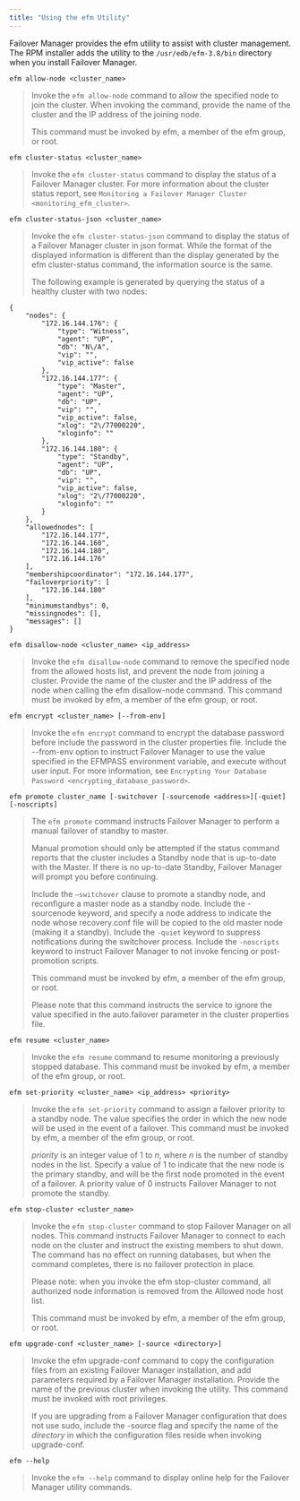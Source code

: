 ```yaml
---
title: "Using the efm Utility"
---
```


<div id="using_efm_utility" class="registered_link"></div>


Failover Manager provides the efm utility to assist with cluster management. The RPM installer adds the utility to the `/usr/edb/efm-3.8/bin` directory when you install Failover Manager.

<div id="efm_allow_node" class="registered_link"></div>



`efm allow-node <cluster_name>`

> Invoke the `efm allow-node` command to allow the specified node to join the cluster. When invoking the command, provide the name of the cluster and the IP address of the joining node.
>
> This command must be invoked by efm, a member of the efm group, or root.

<div id="efm_cluster_status" class="registered_link"></div>



`efm cluster-status <cluster_name>`

> Invoke the `efm cluster-status` command to display the status of a Failover Manager cluster. For more information about the cluster status report, see `Monitoring a Failover Manager Cluster <monitoring_efm_cluster>`.

<div id="efm_cluster_status-json" class="registered_link"></div>



`efm cluster-status-json <cluster_name>`

> Invoke the `efm cluster-status-json` command to display the status of a Failover Manager cluster in json format. While the format of the displayed information is different than the display generated by the efm cluster-status command, the information source is the same.
>
> The following example is generated by querying the status of a healthy cluster with two nodes:

    {
        "nodes": {
            "172.16.144.176": {
                "type": "Witness",
                "agent": "UP",
                "db": "N\/A",
                "vip": "",
                "vip_active": false
            },
            "172.16.144.177": {
                "type": "Master",
                "agent": "UP",
                "db": "UP",
                "vip": "",
                "vip_active": false,
                "xlog": "2\/77000220",
                "xloginfo": ""
            },
            "172.16.144.180": {
                "type": "Standby",
                "agent": "UP",
                "db": "UP",
                "vip": "",
                "vip_active": false,
                "xlog": "2\/77000220",
                "xloginfo": ""
            }
        },
        "allowednodes": [
            "172.16.144.177",
            "172.16.144.160",
            "172.16.144.180",
            "172.16.144.176"
        ],
        "membershipcoordinator": "172.16.144.177",
        "failoverpriority": [
            "172.16.144.180"
        ],
        "minimumstandbys": 0,
        "missingnodes": [],
        "messages": []
    }

<div id="efm_disallow_node" class="registered_link"></div>



`efm disallow-node <cluster_name> <ip_address>`

> Invoke the `efm disallow-node` command to remove the specified node from the allowed hosts list, and prevent the node from joining a cluster. Provide the name of the cluster and the IP address of the node when calling the efm disallow-node command. This command must be invoked by efm, a member of the efm group, or root.

<div id="efm_encrypt" class="registered_link"></div>



`efm encrypt <cluster_name> [--from-env]`

> Invoke the `efm encrypt` command to encrypt the database password before include the password in the cluster properties file. Include the --from-env option to instruct Failover Manager to use the value specified in the EFMPASS environment variable, and execute without user input. For more information, see `Encrypting Your Database Password <encrypting_database_password>`.

<div id="efm_promote" class="registered_link"></div>



`efm promote cluster_name [-switchover [-sourcenode <address>][-quiet][-noscripts]`

> The `efm promote` command instructs Failover Manager to perform a manual failover of standby to master.
>
> Manual promotion should only be attempted if the status command reports that the cluster includes a Standby node that is up-to-date with the Master. If there is no up-to-date Standby, Failover Manager will prompt you before continuing.
>
> Include the `–switchover` clause to promote a standby node, and reconfigure a master node as a standby node. Include the -sourcenode keyword, and specify a node address to indicate the node whose recovery.conf file will be copied to the old master node (making it a standby). Include the `-quiet` keyword to suppress notifications during the switchover process. Include the `-noscripts` keyword to instruct Failover Manager to not invoke fencing or post-promotion scripts.
>
> This command must be invoked by efm, a member of the efm group, or root.
>
> Please note that this command instructs the service to ignore the value specified in the auto.failover parameter in the cluster properties file.

<div id="efm_resume" class="registered_link"></div>



`efm resume <cluster_name>`

> Invoke the `efm resume` command to resume monitoring a previously stopped database. This command must be invoked by efm, a member of the efm group, or root.

<div id="efm_set_priority" class="registered_link"></div>



`efm set-priority <cluster_name> <ip_address> <priority>`

> Invoke the `efm set-priority` command to assign a failover priority to a standby node. The value specifies the order in which the new node will be used in the event of a failover. This command must be invoked by efm, a member of the efm group, or root.
>
> *priority* is an integer value of 1 to *n*, where *n* is the number of standby nodes in the list. Specify a value of 1 to indicate that the new node is the primary standby, and will be the first node promoted in the event of a failover. A priority value of 0 instructs Failover Manager to not promote the standby.

<div id="efm_stop_cluster" class="registered_link"></div>



`efm stop-cluster <cluster_name>`

> Invoke the `efm stop-cluster` command to stop Failover Manager on all nodes. This command instructs Failover Manager to connect to each node on the cluster and instruct the existing members to shut down. The command has no effect on running databases, but when the command completes, there is no failover protection in place.
>
> Please note: when you invoke the efm stop-cluster command, all authorized node information is removed from the Allowed node host list.
>
> This command must be invoked by efm, a member of the efm group, or root.

<div id="efm_upgrade_conf" class="registered_link"></div>



`efm upgrade-conf <cluster_name> [-source <directory>]`

> Invoke the efm upgrade-conf command to copy the configuration files from an existing Failover Manager installation, and add parameters required by a Failover Manager installation. Provide the name of the previous cluster when invoking the utility. This command must be invoked with root privileges.
>
> If you are upgrading from a Failover Manager configuration that does not use sudo, include the -source flag and specify the name of the *directory* in which the configuration files reside when invoking upgrade-conf.

<div id="efm_help" class="registered_link"></div>



`efm --help`

> Invoke the `efm --help` command to display online help for the Failover Manager utility commands.
